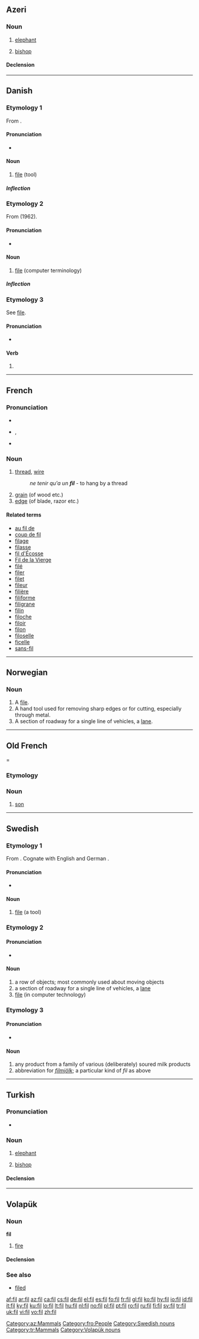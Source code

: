 {{wikipedia|dab=fil}}
{{also|Fil-}}
==Azeri==

===Noun===
{{infl|az|noun|Cyrillic spelling|фил}}

# [[elephant]]
# {{chess|lang=az}} [[bishop]]

====Declension====
{{az-noun-c|i}}

[[Category:az:Mammals]]

----

==Danish==

===Etymology 1===

From {{etyl|gml|da}} {{term|vile|vīle|lang=gml}}.

====Pronunciation====
* {{IPA|/fiːl/|[fiːˀl]|lang=da}}

====Noun====
{{da-noun|en|e}}

# [[file]] (tool)

=====Inflection=====
{{da-noun-infl|en|e}}


===Etymology 2===

From {{etyl|en|da}} {{term|file||an aggregation of data}} (1962).

====Pronunciation====
* {{IPA|/fiːl/|[fiːˀl]|lang=da}}

====Noun====
{{da-noun|en|er}}

#  [[file]] (computer terminology)

=====Inflection=====
{{da-noun-infl|en|er}}

===Etymology 3===
See [[file#Danish|file]].

====Pronunciation====
* {{IPA|/fiːl/|[fiːˀl]|lang=da}}

====Verb====
{{infl|da|verb form}}

# {{form of|imperative|file|lang=Danish}}

----

==French==

===Pronunciation===
* {{audio|Fr-fil.ogg|audio}}
* {{IPA|/fil/|lang=fr}}, {{SAMPA|/fil/}}
* {{homophones|lang=fr|file|filent|files|fils|Phil|-phile}}

===Noun===
{{fr-noun|m}}

# [[thread]], [[wire]]
#: ''ne tenir qu'a un '''fil''''' - to hang by a thread
# [[grain]] (of wood etc.)
# [[edge]] (of blade, razor etc.)

====Related terms====
* [[au fil de]]
* [[coup de fil]]
* [[filage]]
* [[filasse]]
* [[fil d'Écosse]]
* [[Fil de la Vierge]]
* [[filé]]
* [[filer]]
* [[filet]]
* [[fileur]]
* [[filière]]
* [[filiforme]]
* [[filigrane]]
* [[filin]]
* [[filoche]]
* [[filoir]]
* [[filon]]
* [[filoselle]]
* [[ficelle]]
* [[sans-fil]]

----

==Norwegian==

===Noun===
{{no-noun-c|fil}}

# A [[file]].
# A hand tool used for removing sharp edges or for cutting, especially through metal.
# A section of roadway for a single line of vehicles, a [[lane]].

----

==Old French===

===Etymology===
{{etyl|la|fr}} {{term|filius|lang=la}}

===Noun===
{{fro-noun|m|fiz|fiz|fil}}

# [[son]] {{gloss|male child}}

[[Category:fro:People]]

----

==Swedish==

===Etymology 1===
From {{etyl|gml|sv}} {{term|vile|vīle|lang=gml}}.
Cognate with English {{term|file|lang=en}} and German {{term|Feile|lang=de}}.

====Pronunciation====
* {{audio|Sv-fil.ogg|audio}}

====Noun====
{{infl|sv|noun|g=c}}
{{sv-noun-reg-ar}}

# [[file ]] (a tool)

===Etymology 2===
{{rfe|lang=sv}}

====Pronunciation====
* {{audio|Sv-fil.ogg|audio}}

====Noun====
{{sv-noun-reg-r-c|2=file}}
{{infl|sv|noun|g=c}}

# a row of objects; most commonly used about moving objects
# a section of roadway for a single line of vehicles, a [[lane]]
# [[file]] (in computer technology)

===Etymology 3===
{{rfe|lang=sv}}

====Pronunciation====
* {{audio|Sv-fil.ogg|audio}}

====Noun====
{{sv-noun-unc-irreg-c|2=filen}}
{{infl|sv|noun|g=c|uncountable}}

# any product from a family of various (deliberately) soured milk products
# abbreviation for ''[[filmjölk]]''; a particular kind of ''fil'' as above

[[Category:Swedish nouns]]

----

==Turkish==

===Pronunciation===
* {{IPA|fil|lang=tr}}

===Noun===
{{tr-noun|i|ler}}

# [[elephant]]
# {{chess|lang=tr}} [[bishop]]

====Declension====
{{tr-noun-c|i|d}}
{{tr-poss-c1-ei}}

[[Category:tr:Mammals]]

----

==Volapük==

===Noun===
'''fil'''

# [[fire]]

====Declension====
{{vo-noun|fil}}

===See also===
* [[filed]]

[[Category:Volapük nouns]]

[[af:fil]]
[[ar:fil]]
[[az:fil]]
[[ca:fil]]
[[cs:fil]]
[[de:fil]]
[[el:fil]]
[[es:fil]]
[[fo:fil]]
[[fr:fil]]
[[gl:fil]]
[[ko:fil]]
[[hy:fil]]
[[io:fil]]
[[id:fil]]
[[it:fil]]
[[ky:fil]]
[[ku:fil]]
[[lo:fil]]
[[lt:fil]]
[[hu:fil]]
[[nl:fil]]
[[no:fil]]
[[pl:fil]]
[[pt:fil]]
[[ro:fil]]
[[ru:fil]]
[[fi:fil]]
[[sv:fil]]
[[tr:fil]]
[[uk:fil]]
[[vi:fil]]
[[vo:fil]]
[[zh:fil]]